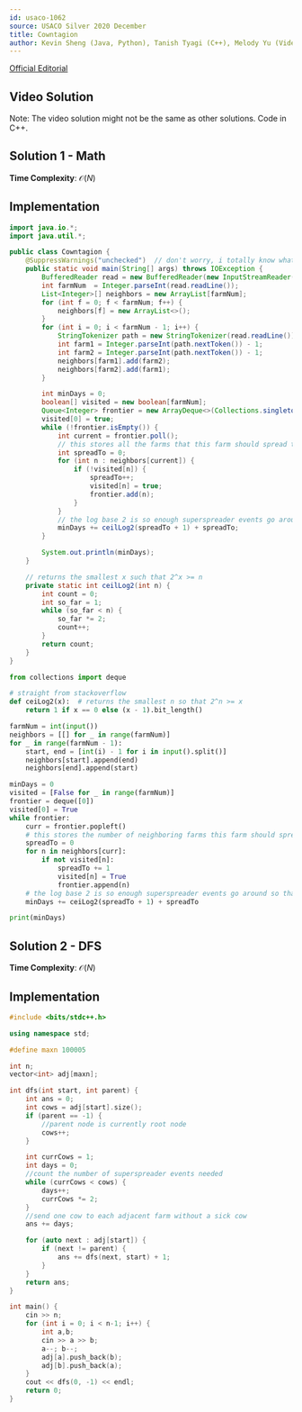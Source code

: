 ---
id: usaco-1062
source: USACO Silver 2020 December
title: Cowntagion
author: Kevin Sheng (Java, Python), Tanish Tyagi (C++), Melody Yu (Video)
---

[Official Editorial](http://www.usaco.org/current/data/sol_prob1_silver_dec20.html)

## Video Solution

Note: The video solution might not be the same as other solutions. Code in C++.
<Youtube id="8gZY9ARwLVI" />


## Solution 1 - Math

**Time Complexity**: $\mathcal O(N)$

## Implementation

<LanguageSection>

<JavaSection>

```java
import java.io.*;
import java.util.*;

public class Cowntagion {
	@SuppressWarnings("unchecked")  // don't worry, i totally know what i'm doing
	public static void main(String[] args) throws IOException {
		BufferedReader read = new BufferedReader(new InputStreamReader(System.in));
		int farmNum  = Integer.parseInt(read.readLine());
		List<Integer>[] neighbors = new ArrayList[farmNum];
		for (int f = 0; f < farmNum; f++) {
			neighbors[f] = new ArrayList<>();
		}
		for (int i = 0; i < farmNum - 1; i++) {
			StringTokenizer path = new StringTokenizer(read.readLine());
			int farm1 = Integer.parseInt(path.nextToken()) - 1;
			int farm2 = Integer.parseInt(path.nextToken()) - 1;
			neighbors[farm1].add(farm2);
			neighbors[farm2].add(farm1);
		}

		int minDays = 0;
		boolean[] visited = new boolean[farmNum];
		Queue<Integer> frontier = new ArrayDeque<>(Collections.singletonList(0));
		visited[0] = true;
		while (!frontier.isEmpty()) {
			int current = frontier.poll();
			// this stores all the farms that this farm should spread to for optimal spreading
			int spreadTo = 0;
			for (int n : neighbors[current]) {
				if (!visited[n]) {
					spreadTo++;
					visited[n] = true;
					frontier.add(n);
				}
			}
			// the log base 2 is so enough superspreader events go around so that there are enough cows, and then we need to add the length of spreadTo so the cows can actually go to the other farms
			minDays += ceilLog2(spreadTo + 1) + spreadTo;
		}

		System.out.println(minDays);
	}

	// returns the smallest x such that 2^x >= n
	private static int ceilLog2(int n) {
		int count = 0;
		int so_far = 1;
		while (so_far < n) {
			so_far *= 2;
			count++;
		}
		return count;
	}
}
```

</JavaSection>

<PySection>

```py
from collections import deque

# straight from stackoverflow
def ceiLog2(x):  # returns the smallest n so that 2^n >= x
	return 1 if x == 0 else (x - 1).bit_length()

farmNum = int(input())
neighbors = [[] for _ in range(farmNum)]
for _ in range(farmNum - 1):
	start, end = [int(i) - 1 for i in input().split()]
	neighbors[start].append(end)
	neighbors[end].append(start)

minDays = 0
visited = [False for _ in range(farmNum)]
frontier = deque([0])
visited[0] = True
while frontier:
	curr = frontier.popleft()
	# this stores the number of neighboring farms this farm should spread to for optimal spreading
	spreadTo = 0
	for n in neighbors[curr]:
		if not visited[n]:
			spreadTo += 1
			visited[n] = True
			frontier.append(n)
	# the log base 2 is so enough superspreader events go around so that there are enough cows, and then we need to add the length of spreadTo so the cows can actually go to the other farms
	minDays += ceiLog2(spreadTo + 1) + spreadTo

print(minDays)
```

</PySection>

</LanguageSection>

## Solution 2 - DFS

**Time Complexity**: $\mathcal O(N)$

## Implementation

<LanguageSection>

<CPPSection>

```cpp
#include <bits/stdc++.h>

using namespace std;

#define maxn 100005

int n;
vector<int> adj[maxn];

int dfs(int start, int parent) {
	int ans = 0;
	int cows = adj[start].size();
	if (parent == -1) {
		//parent node is currently root node
		cows++;
	}

	int currCows = 1;
	int days = 0;
	//count the number of superspreader events needed
	while (currCows < cows) {
		days++;
		currCows *= 2;
	}
	//send one cow to each adjacent farm without a sick cow
	ans += days;

	for (auto next : adj[start]) {
		if (next != parent) {
			ans += dfs(next, start) + 1;
		}
	}
	return ans;
}

int main() {
	cin >> n;
	for (int i = 0; i < n-1; i++) {
		int a,b;
		cin >> a >> b;
		a--; b--;
		adj[a].push_back(b);
		adj[b].push_back(a);
	}
	cout << dfs(0, -1) << endl;
	return 0;
}
```

</CPPSection>

</LanguageSection>
